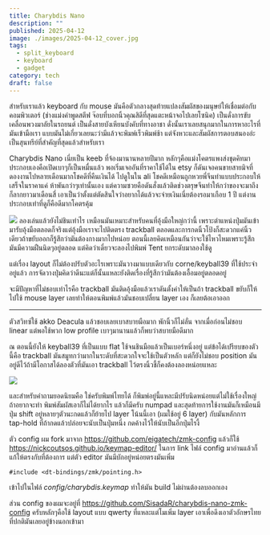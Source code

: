 ```yaml
---
title: Charybdis Nano
description: ""
published: 2025-04-12
image: ./images/2025-04-12_cover.jpg
tags:
  - split_keyboard
  - keyboard
  - gadget
category: tech
draft: false
---
```

สำหรับเราแล้ว keyboard กับ mouse มันคือตัวกลางสุดท้ายแปลงสัมผัสของมนุษย์ให้เชื่อมต่อกับคอมพิวเตอร์ (ช่างแม่งคำพูดสตีฟ จ๊อบที่บอกนิ้วคุณสิดีที่สุดแตะหน้าจอไปเลยโซนิค) เป็นดั่งการขับเคลื่อนพวงมาลัยในรถยนต์ เป็นดั่งสายบังเหียนบังคับที่ทางอาชา ดั่งนั้นเราเลยสนุกมากในการหาอะไรที่มันเข้ามือเรา แบบมันไม่เกี่ยวเลยนะว่ามีแล้วจะพิมพ์เร็วพิมพ์ช้า แต่จังหวะและสัมผัสการตอบสนองอ่ะเป็นสุนทรีย์ที่สำคัญที่สุดแล้วสำหรับเรา

Charybdis Nano เนี่ยเป็น keeb ที่จ้องมานานหลายปีมาก หลักๆคือแม่งโคตรแพงส่งชุดคิทมาประกอบเองคือเปิดเบาๆก็เป็นหมื่นแล้ว พอเริ่มเจออันที่ราคาใช้ได้ใน etsy ก็ดันเจอคนขายสายมิจที่ดองงานไปหลายเดือนมากโชคดีที่คืนเงินได้ ไปดูในใน ali โชคดีเหมือนถูกหวยพี่จีนทำแบบประกอบให้เสร็จในราคาแค่ ห้าพันกว่าๆเท่านั้นเอง แต่ความซวยคือดันสั่งแล้วติดช่วงตรุษจีนทำให้กว่าของจะมาถึงก็ลากยาวมาเดือนสี่ เอาเป็นว่าตั้งแต่ตัดสินใจว่าอยากได้แล้วจะจ่ายเงินเนี่ยต้องรอมาเกือบ 1 ปี แต่งานประกอบเท่าที่ดูก็คือดีมากโคตรคุ้ม

![](./images/2025-04-12_img0.jpg)
ลองเล่นแล้วยังไม่ชินเท่าไร เหมือนมันเหมาะสำหรับคนที่อุ้งมือใหญ่กว่านี้ เพราะตำแหน่งปุ่มมันเข้ามารับอุ้งมือตลอดก็จริงแต่อุ้งมือเราจะไปติดตรง trackball ตลอดและการกดนิ้วโป้งก็สะดวกแค่นิ้วเดียวถ้าขยับออกก็รู้สึกว่ามันต้องกางมากไปหน่อย ตอนนี้เลยคิดเหมือนกันว่าจะใช้ไหวไหมเพราะรู้สึกมันมีความฝืนนิดๆอยู่ตลอด แต่คิดว่าเดี๋ยวจะลองไปพิมพ์ Tent ยกระดับมาลองใช้ดู

แต่เรื่อง layout ก็ไม่ต้องปรับตัวอะไรเพราะมันวางมาแบบเดียวกับ corne/keyball39 ที่ใช้ประจำอยู่แล้ว การจัดวางปุ่มคิดว่าดีนะแต่ก็นั้นแหละยังติดเรื่องที่รู้สึกว่ามันต้องเอื้อมอยู่ตลอดอยู่

จะมีปัญหาที่ไม่ชอบเท่าไรคือ trackball มันติดอุ้งมือแล้วเราดันตั้งค่าให้เป็นถ้า trackball ขยับก็ให้ไปใช้ mouse layer เลยทำให้ตอนพิมพ์แล้วมันชอบเปลี่ยน layer เอง ก็เลยต้อเอาออก

---
ตัวสวิทซ์ใช้ akko Deacula แล้วชอบเลยเบาสบายมือมาก พักนิ้วก็ไม่ลั่น จากเมื่อก่อนไม่ชอบ linear แต่พอใช้พวก low profile เบาๆมานานแล้วก็พบว่าสบายมือดีมาก

ณ ตอนนี้ยังให้ keyball39 ที่เป็นแบบ flat ใช้จนชินมือแล้วเป็นเบอร์หนึ่งอยู่ แต่ข้อได้เปรียบของตัวนี้คือ trackball มันสมูทกว่ามากในระดับที่สะดวกใจจะใช้เป็นตัวหลัก แต่ก็ยังไม่ชอบ position มันอยู่ดีไว้ถ้ามีโอกาสได้ลองตัวที่มันเอา trackball ไว้ตรงนิ้วชี้ก็คงต้องลองหน่อยแหละ

![](./images/2025-04-12_img1.jpg)

และสำหรับคำถามยอดนิยมคือ ใช่ครับพิมพ์ไทยได้ ก็พิมพ์อยู่นี้แหละมีปรับนิดหน่อยแต่ไม่ใช้เรื่องใหญ่ถ้าอยากจะทำ พิมพ์สัมผัสเอาก็ไม่ได้ยากไร แล้วก็มีครับ numpad และสุดท้ายการใช้งานมันก็เหมือนมีปุ่ม shift อยู่หลายๆตัวนะกดแล้วก็ย้ายไป layer โน้นนี้เอา (ผมใช้อยู่ 6 layer) กับมันหลักการ tap-hold ที่ถ้ากดแล้วปล่อยจะนับเป็นปุ่มหนึ่ง กดค้างไว้ให้นับเป็นอีกปุ่มไรงี้

ตัว config ผม fork มาจาก https://github.com/eigatech/zmk-config แล้วก็ใช้ https://nickcoutsos.github.io/keymap-editor/ ในการ link ไฟล์ config มาอ่านแล้วก็แก้ให้ตรงกับที่ต้องการ แต่ตัว editor มันมีบักอยู่หน่อยตรงมันเพิ่ม 

```
#include <dt-bindings/zmk/pointing.h>
```

เข้าไปในไฟล์ _config/charybdis.keymap_ ทำให้มัน build ไม่ผ่านต้องลบออกเอง

ส่วน config ของผมจะอยู่ที่ https://github.com/SisadaR/charybdis-nano-zmk-config ครับหลักๆคือใช้ layout แบบ qwerty ที่แหละแต่โมเพิ่ม layer เอาเพื่อดึงเอาตัวอักษรไทยที่ปกติมันเลยอยู่ข้างนอกเข้ามา


